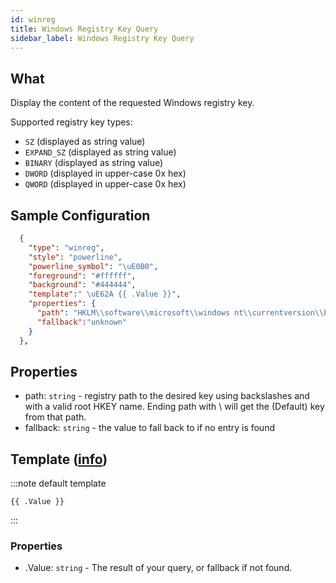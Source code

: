```yaml
---
id: winreg
title: Windows Registry Key Query
sidebar_label: Windows Registry Key Query
---
```


## What

Display the content of the requested Windows registry key.

Supported registry key types:

- `SZ` (displayed as string value)
- `EXPAND_SZ` (displayed as string value)
- `BINARY` (displayed as string value)
- `DWORD` (displayed in upper-case 0x hex)
- `QWORD` (displayed in upper-case 0x hex)

## Sample Configuration

```json
  {
    "type": "winreg",
    "style": "powerline",
    "powerline_symbol": "\uE0B0",
    "foreground": "#ffffff",
    "background": "#444444",
    "template":" \uE62A {{ .Value }}",
    "properties": {
      "path": "HKLM\\software\\microsoft\\windows nt\\currentversion\\buildlab",
      "fallback":"unknown"
    }
  },
```

## Properties

- path: `string` - registry path to the desired key using backslashes and with a valid root HKEY name.
  Ending path with \ will get the (Default) key from that path.
- fallback: `string` - the value to fall back to if no entry is found

## Template ([info][templates])

:::note default template

``` template
{{ .Value }}
```

:::

### Properties

- .Value: `string` - The result of your query, or fallback if not found.

[templates]: /docs/configuration/templates

